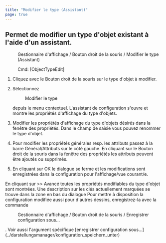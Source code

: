 ```yaml
---
title: "Modifier le type (Assistant)"
page: true
---
```

## Permet de modifier un type d&#39;objet existant &#224; l&#39;aide d&#39;un assistant. 
 <Menu>Gestionnaire d'affichage / Bouton droit de la souris / Modifier le type (Assistant)</Menu> 
<GeoDesigner> <Menu> Cmd: [ObjectTypeEdit] </Menu> </GeoDesigner>


1. Cliquez avec le <Border>Bouton droit de la souris</Border>  sur le type d&#39;objet &#224; modifier.

2. S&#233;lectionnez <Menu>Modifier le type</Menu>  depuis le menu contextuel. L&#39;assistant de configuration s&#39;ouvre et montre les propri&#233;t&#233;s d&#39;affichage du type d&#39;objets.

3. Modifier les propri&#233;t&#233;s d&#39;affichage du type d&#39;objets d&#233;sir&#233;s dans la fen&#234;tre des propri&#233;t&#233;s. Dans le champ de saisie vous pouvez renommer le type d&#39;objet.

4. Pour modifier les propri&#233;t&#233;s g&#233;n&#233;rales resp. les attributs passez &#224; la barre G&#233;n&#233;ral/Attributs sur le c&#244;t&#233; gauche. En cliquant sur le <Border>Bouton droit de la souris</Border>  dans la fen&#234;tre des propri&#233;t&#233;s les attributs peuvent &#234;tre ajout&#233;s ou supprim&#233;s.

5. En cliquant sur <Border>OK </Border>  le dialogue se ferme et les modifications sont enregistr&#233;es dans la configuration pour l&#39;affichage/vue courant/e.




<Success>
En cliquant sur   <Border>>> Avancé</Border>  toutes les propri&#233;t&#233;s modifiables du type d&#39;objet sont montr&#233;es.
</Success>

<Success>
Une description sur les cl&#233;s actuellement marqu&#233;es se trouve dans la zone en bas du dialogue
</Success>

<Success>
Pour mettre &#224; disposition la configuration modifi&#233;e aussi pour d&#39;autres dessins, enregistrez-la avec la commande  <Menu>Gestionnaire d'affichage / Bouton droit de la souris / Enregistrer configuration sous...</Menu> .
Voir aussi l&#39;argument sp&#233;cifique [enregistrer configuration sous...](../darstellungsmanager/konfiguration_speichern_unter)
</Success>
